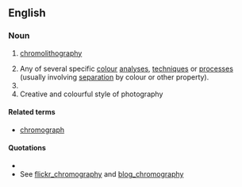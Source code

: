 ==English==

===Noun===
{{en-noun|chromographies}}

# {{context|obsolete|lang=en}} [[chromolithography]]
# Any of several specific [[colour]] [[analysis|analyses]], [[technique]]s or [[process]]es (usually involving [[separation]] by colour or other property).
# {{alternative spelling of|chromatography}}
# Creative and colourful style of photography

====Related terms====
* [[chromograph]]

====Quotations====
* {{seeCites}}
* See [http://www.flickr.com/photos/au4tech/ flickr_chromography] and [http://youneedpositivethinking.blogspot.com.au/p/sdfg.html blog_chromography]